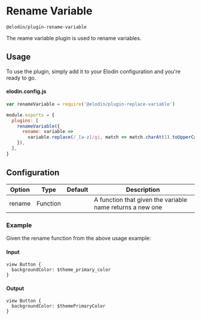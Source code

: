 

# Rename Variable

`@elodin/plugin-rename-variable`

The reame variable plugin is used to rename variables.<br />

## Usage

To use the plugin, simply add it to your Elodin configuration and you're ready to go.

#### elodin.config.js

```javascript
var renameVariable = require('@elodin/plugin-replace-variable')

module.exports = {
  plugins: [
    renameVariable({
      rename: variable =>
        variable.replace(/_[a-z]/gi, match => match.charAt(1).toUpperCase()),
    }),
  ],
}
```

## Configuration

| Option | Type     | Default | Description                                               |
| ------ | -------- | ------- | --------------------------------------------------------- |
| rename | Function |         | A function that given the variable name returns a new one |

### Example

Given the rename function from the above usage example:

#### Input

```elodin
view Button {
  backgroundColor: $theme_primary_color
}
```

#### Output

```elodin
view Button {
  backgroundColor: $themePrimaryColor
}
```
